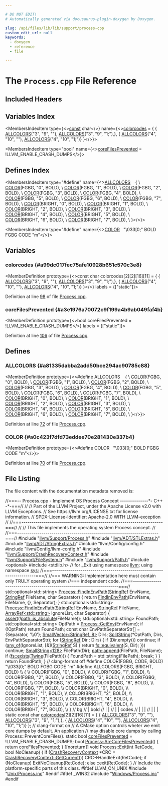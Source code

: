 ```yaml
---

# DO NOT EDIT!
# Automatically generated via docusaurus-plugin-doxygen by Doxygen.

slug: /api/files/lib/lib/support/process-cpp
custom_edit_url: null
keywords:
  - doxygen
  - reference
  - file

---
```





# The `Process.cpp` File Reference

<DoxygenPage pluginConfig={pluginConfig}>



## Included Headers

<IncludesList>
<IncludesListItem
  filePath="llvm/Support/Process.h"
  permalink="/docs/api/files/include/include/llvm/include/llvm/support/process-h"
  isLocal="true" />
<IncludesListItem
  filePath="llvm/ADT/STLExtras.h"
  permalink="/docs/api/files/include/include/llvm/include/llvm/adt/stlextras-h"
  isLocal="true" />
<IncludesListItem
  filePath="llvm/ADT/StringExtras.h"
  permalink="/docs/api/files/include/include/llvm/include/llvm/adt/stringextras-h"
  isLocal="true" />
<IncludesListItem
  filePath="llvm/Config/config.h"
  permalink=""
  isLocal="true" />
<IncludesListItem
  filePath="llvm/Config/llvm-config.h"
  permalink=""
  isLocal="true" />
<IncludesListItem
  filePath="llvm/Support/CrashRecoveryContext.h"
  permalink="/docs/api/files/include/include/llvm/include/llvm/support/crashrecoverycontext-h"
  isLocal="true" />
<IncludesListItem
  filePath="llvm/Support/FileSystem.h"
  permalink="/docs/api/files/include/include/llvm/include/llvm/support/filesystem-h"
  isLocal="true" />
<IncludesListItem
  filePath="llvm/Support/Path.h"
  permalink="/docs/api/files/include/include/llvm/include/llvm/support/path-h"
  isLocal="true" />
<IncludesListItem
  filePath="optional"
  permalink=""
  isLocal="false" />
<IncludesListItem
  filePath="stdlib.h"
  permalink=""
  isLocal="false" />
<IncludesListItem
  filePath="Unix/Process.inc"
  permalink="/docs/api/files/lib/lib/support/lib/support/unix/process-inc"
  isLocal="true" />
</IncludesList>

## Variables Index

<MembersIndex>

<MembersIndexItem
  type={<><a href="/docs/api/files/lib/lib/target/lib/target/aarch64/aarch64promoteconstant-cpp/#a90f8350fecae261c25be85d38b451bff">const</a> char</>}
  name={<><a href="#a99dc017fec75afe10928b651c570c3e8">colorcodes</a> = &#123;
    &#123; <a href="#a81335dabba2add50bce294ac90785c88">ALLCOLORS</a>(&quot;3&quot;, &quot;9&quot;, &quot;&quot;), <a href="#a81335dabba2add50bce294ac90785c88">ALLCOLORS</a>(&quot;3&quot;, &quot;9&quot;, &quot;1;&quot;),&#125;,
    &#123; <a href="#a81335dabba2add50bce294ac90785c88">ALLCOLORS</a>(&quot;4&quot;, &quot;10&quot;, &quot;&quot;), <a href="#a81335dabba2add50bce294ac90785c88">ALLCOLORS</a>(&quot;4&quot;, &quot;10&quot;, &quot;1;&quot;)&#125;
&#125;</>}>
</MembersIndexItem>

<MembersIndexItem
  type="bool"
  name={<><a href="#a3e1976a70072c9f199a4b9ab049faf4b">coreFilesPrevented</a> = !LLVM&#95;ENABLE&#95;CRASH&#95;DUMPS</>}>
</MembersIndexItem>

</MembersIndex>

## Defines Index

<MembersIndex>

<MembersIndexItem
  type="#define"
  name={<><a href="#a81335dabba2add50bce294ac90785c88">ALLCOLORS</a>&nbsp;&nbsp;&nbsp;  &#123;                           \\
    <a href="#a0c423f7dfd73eddee70e281430e337b4">COLOR</a>(FGBG, &quot;0&quot;, BOLD),   \\
    <a href="#a0c423f7dfd73eddee70e281430e337b4">COLOR</a>(FGBG, &quot;1&quot;, BOLD),   \\
    <a href="#a0c423f7dfd73eddee70e281430e337b4">COLOR</a>(FGBG, &quot;2&quot;, BOLD),   \\
    <a href="#a0c423f7dfd73eddee70e281430e337b4">COLOR</a>(FGBG, &quot;3&quot;, BOLD),   \\
    <a href="#a0c423f7dfd73eddee70e281430e337b4">COLOR</a>(FGBG, &quot;4&quot;, BOLD),   \\
    <a href="#a0c423f7dfd73eddee70e281430e337b4">COLOR</a>(FGBG, &quot;5&quot;, BOLD),   \\
    <a href="#a0c423f7dfd73eddee70e281430e337b4">COLOR</a>(FGBG, &quot;6&quot;, BOLD),   \\
    <a href="#a0c423f7dfd73eddee70e281430e337b4">COLOR</a>(FGBG, &quot;7&quot;, BOLD),   \\
    <a href="#a0c423f7dfd73eddee70e281430e337b4">COLOR</a>(BRIGHT, &quot;0&quot;, BOLD), \\
    <a href="#a0c423f7dfd73eddee70e281430e337b4">COLOR</a>(BRIGHT, &quot;1&quot;, BOLD), \\
    <a href="#a0c423f7dfd73eddee70e281430e337b4">COLOR</a>(BRIGHT, &quot;2&quot;, BOLD), \\
    <a href="#a0c423f7dfd73eddee70e281430e337b4">COLOR</a>(BRIGHT, &quot;3&quot;, BOLD), \\
    <a href="#a0c423f7dfd73eddee70e281430e337b4">COLOR</a>(BRIGHT, &quot;4&quot;, BOLD), \\
    <a href="#a0c423f7dfd73eddee70e281430e337b4">COLOR</a>(BRIGHT, &quot;5&quot;, BOLD), \\
    <a href="#a0c423f7dfd73eddee70e281430e337b4">COLOR</a>(BRIGHT, &quot;6&quot;, BOLD), \\
    <a href="#a0c423f7dfd73eddee70e281430e337b4">COLOR</a>(BRIGHT, &quot;7&quot;, BOLD), \\
  &#125;</>}>
</MembersIndexItem>

<MembersIndexItem
  type="#define"
  name={<><a href="#a0c423f7dfd73eddee70e281430e337b4">COLOR</a>&nbsp;&nbsp;&nbsp;&quot;\\033&#91;0;&quot; BOLD FGBG CODE &quot;m&quot;</>}>
</MembersIndexItem>

</MembersIndex>


<SectionDefinition>

## Variables

### colorcodes {#a99dc017fec75afe10928b651c570c3e8}

<MemberDefinition
  prototype={<>const char colorcodes&#91;2&#93;&#91;2&#93;&#91;16&#93;&#91;11&#93; = &#123;
    &#123; <a href="#a81335dabba2add50bce294ac90785c88">ALLCOLORS</a>(&quot;3&quot;, &quot;9&quot;, &quot;&quot;), <a href="#a81335dabba2add50bce294ac90785c88">ALLCOLORS</a>(&quot;3&quot;, &quot;9&quot;, &quot;1;&quot;),&#125;,
    &#123; <a href="#a81335dabba2add50bce294ac90785c88">ALLCOLORS</a>(&quot;4&quot;, &quot;10&quot;, &quot;&quot;), <a href="#a81335dabba2add50bce294ac90785c88">ALLCOLORS</a>(&quot;4&quot;, &quot;10&quot;, &quot;1;&quot;)&#125;
&#125;</>}
  labels = {["static"]}>

Definition at line <a href="#l00098">98</a> of file <a href="/docs/api/files/lib/lib/support/process-cpp">Process.cpp</a>.
</MemberDefinition>

### coreFilesPrevented {#a3e1976a70072c9f199a4b9ab049faf4b}

<MemberDefinition
  prototype={<>bool coreFilesPrevented = !LLVM&#95;ENABLE&#95;CRASH&#95;DUMPS</>}
  labels = {["static"]}>

Definition at line <a href="#l00106">106</a> of file <a href="/docs/api/files/lib/lib/support/process-cpp">Process.cpp</a>.
</MemberDefinition>

</SectionDefinition>

<SectionDefinition>

## Defines

### ALLCOLORS {#a81335dabba2add50bce294ac90785c88}

<MemberDefinition
  prototype={<>#define ALLCOLORS&nbsp;&nbsp;&nbsp;  &#123;                           \\
    <a href="#a0c423f7dfd73eddee70e281430e337b4">COLOR</a>(FGBG, &quot;0&quot;, BOLD),   \\
    <a href="#a0c423f7dfd73eddee70e281430e337b4">COLOR</a>(FGBG, &quot;1&quot;, BOLD),   \\
    <a href="#a0c423f7dfd73eddee70e281430e337b4">COLOR</a>(FGBG, &quot;2&quot;, BOLD),   \\
    <a href="#a0c423f7dfd73eddee70e281430e337b4">COLOR</a>(FGBG, &quot;3&quot;, BOLD),   \\
    <a href="#a0c423f7dfd73eddee70e281430e337b4">COLOR</a>(FGBG, &quot;4&quot;, BOLD),   \\
    <a href="#a0c423f7dfd73eddee70e281430e337b4">COLOR</a>(FGBG, &quot;5&quot;, BOLD),   \\
    <a href="#a0c423f7dfd73eddee70e281430e337b4">COLOR</a>(FGBG, &quot;6&quot;, BOLD),   \\
    <a href="#a0c423f7dfd73eddee70e281430e337b4">COLOR</a>(FGBG, &quot;7&quot;, BOLD),   \\
    <a href="#a0c423f7dfd73eddee70e281430e337b4">COLOR</a>(BRIGHT, &quot;0&quot;, BOLD), \\
    <a href="#a0c423f7dfd73eddee70e281430e337b4">COLOR</a>(BRIGHT, &quot;1&quot;, BOLD), \\
    <a href="#a0c423f7dfd73eddee70e281430e337b4">COLOR</a>(BRIGHT, &quot;2&quot;, BOLD), \\
    <a href="#a0c423f7dfd73eddee70e281430e337b4">COLOR</a>(BRIGHT, &quot;3&quot;, BOLD), \\
    <a href="#a0c423f7dfd73eddee70e281430e337b4">COLOR</a>(BRIGHT, &quot;4&quot;, BOLD), \\
    <a href="#a0c423f7dfd73eddee70e281430e337b4">COLOR</a>(BRIGHT, &quot;5&quot;, BOLD), \\
    <a href="#a0c423f7dfd73eddee70e281430e337b4">COLOR</a>(BRIGHT, &quot;6&quot;, BOLD), \\
    <a href="#a0c423f7dfd73eddee70e281430e337b4">COLOR</a>(BRIGHT, &quot;7&quot;, BOLD), \\
  &#125;</>}>

Definition at line <a href="#l00072">72</a> of file <a href="/docs/api/files/lib/lib/support/process-cpp">Process.cpp</a>.
</MemberDefinition>

### COLOR {#a0c423f7dfd73eddee70e281430e337b4}

<MemberDefinition
  prototype={<>#define COLOR&nbsp;&nbsp;&nbsp;&quot;\\033&#91;0;&quot; BOLD FGBG CODE &quot;m&quot;</>}>

Definition at line <a href="#l00070">70</a> of file <a href="/docs/api/files/lib/lib/support/process-cpp">Process.cpp</a>.
</MemberDefinition>

</SectionDefinition>

## File Listing

The file content with the documentation metadata removed is:

<ProgramListing>

<Link id="l00001" /><CodeLine lineNumber="1"><Highlight kind="comment">//===-- Process.cpp - Implement OS Process Concept --------------&#42;- C++ -&#42;-===//</Highlight><Highlight kind="normal"></Highlight></CodeLine>
<Link id="l00002" /><CodeLine lineNumber="2"><Highlight kind="normal"></Highlight><Highlight kind="comment">//</Highlight><Highlight kind="normal"></Highlight></CodeLine>
<Link id="l00003" /><CodeLine lineNumber="3"><Highlight kind="normal"></Highlight><Highlight kind="comment">// Part of the LLVM Project, under the Apache License v2.0 with LLVM Exceptions.</Highlight><Highlight kind="normal"></Highlight></CodeLine>
<Link id="l00004" /><CodeLine lineNumber="4"><Highlight kind="normal"></Highlight><Highlight kind="comment">// See https://llvm.org/LICENSE.txt for license information.</Highlight><Highlight kind="normal"></Highlight></CodeLine>
<Link id="l00005" /><CodeLine lineNumber="5"><Highlight kind="normal"></Highlight><Highlight kind="comment">// SPDX-License-Identifier: Apache-2.0 WITH LLVM-exception</Highlight><Highlight kind="normal"></Highlight></CodeLine>
<Link id="l00006" /><CodeLine lineNumber="6"><Highlight kind="normal"></Highlight><Highlight kind="comment">//</Highlight><Highlight kind="normal"></Highlight></CodeLine>
<Link id="l00007" /><CodeLine lineNumber="7"><Highlight kind="normal"></Highlight><Highlight kind="comment">//===----------------------------------------------------------------------===//</Highlight><Highlight kind="normal"></Highlight></CodeLine>
<Link id="l00008" /><CodeLine lineNumber="8"><Highlight kind="normal"></Highlight><Highlight kind="comment">//</Highlight><Highlight kind="normal"></Highlight></CodeLine>
<Link id="l00009" /><CodeLine lineNumber="9"><Highlight kind="normal"></Highlight><Highlight kind="comment">//  This file implements the operating system Process concept.</Highlight><Highlight kind="normal"></Highlight></CodeLine>
<Link id="l00010" /><CodeLine lineNumber="10"><Highlight kind="normal"></Highlight><Highlight kind="comment">//</Highlight><Highlight kind="normal"></Highlight></CodeLine>
<Link id="l00011" /><CodeLine lineNumber="11"><Highlight kind="normal"></Highlight><Highlight kind="comment">//===----------------------------------------------------------------------===//</Highlight><Highlight kind="normal"></Highlight></CodeLine>
<Link id="l00012" /><CodeLine lineNumber="12"><Highlight kind="normal"></Highlight></CodeLine>
<Link id="l00013" /><CodeLine lineNumber="13"><Highlight kind="normal"></Highlight><Highlight kind="preprocessor">#include &quot;<a href="/docs/api/files/include/include/llvm/include/llvm/support/process-h">llvm/Support/Process.h</a>&quot;</Highlight><Highlight kind="normal"></Highlight></CodeLine>
<Link id="l00014" /><CodeLine lineNumber="14"><Highlight kind="normal"></Highlight><Highlight kind="preprocessor">#include &quot;<a href="/docs/api/files/include/include/llvm/include/llvm/adt/stlextras-h">llvm/ADT/STLExtras.h</a>&quot;</Highlight><Highlight kind="normal"></Highlight></CodeLine>
<Link id="l00015" /><CodeLine lineNumber="15"><Highlight kind="normal"></Highlight><Highlight kind="preprocessor">#include &quot;<a href="/docs/api/files/include/include/llvm/include/llvm/adt/stringextras-h">llvm/ADT/StringExtras.h</a>&quot;</Highlight><Highlight kind="normal"></Highlight></CodeLine>
<Link id="l00016" /><CodeLine lineNumber="16"><Highlight kind="normal"></Highlight><Highlight kind="preprocessor">#include &quot;llvm/Config/config.h&quot;</Highlight><Highlight kind="normal"></Highlight></CodeLine>
<Link id="l00017" /><CodeLine lineNumber="17"><Highlight kind="normal"></Highlight><Highlight kind="preprocessor">#include &quot;llvm/Config/llvm-config.h&quot;</Highlight><Highlight kind="normal"></Highlight></CodeLine>
<Link id="l00018" /><CodeLine lineNumber="18"><Highlight kind="normal"></Highlight><Highlight kind="preprocessor">#include &quot;<a href="/docs/api/files/include/include/llvm/include/llvm/support/crashrecoverycontext-h">llvm/Support/CrashRecoveryContext.h</a>&quot;</Highlight><Highlight kind="normal"></Highlight></CodeLine>
<Link id="l00019" /><CodeLine lineNumber="19"><Highlight kind="normal"></Highlight><Highlight kind="preprocessor">#include &quot;<a href="/docs/api/files/include/include/llvm/include/llvm/support/filesystem-h">llvm/Support/FileSystem.h</a>&quot;</Highlight><Highlight kind="normal"></Highlight></CodeLine>
<Link id="l00020" /><CodeLine lineNumber="20"><Highlight kind="normal"></Highlight><Highlight kind="preprocessor">#include &quot;<a href="/docs/api/files/include/include/llvm/include/llvm/support/path-h">llvm/Support/Path.h</a>&quot;</Highlight><Highlight kind="normal"></Highlight></CodeLine>
<Link id="l00021" /><CodeLine lineNumber="21"><Highlight kind="normal"></Highlight></CodeLine>
<Link id="l00022" /><CodeLine lineNumber="22"><Highlight kind="normal"></Highlight><Highlight kind="preprocessor">#include &lt;optional&gt;</Highlight><Highlight kind="normal"></Highlight></CodeLine>
<Link id="l00023" /><CodeLine lineNumber="23"><Highlight kind="normal"></Highlight><Highlight kind="preprocessor">#include &lt;stdlib.h&gt;</Highlight><Highlight kind="normal"> </Highlight><Highlight kind="comment">// for &#95;Exit</Highlight><Highlight kind="normal"></Highlight></CodeLine>
<Link id="l00024" /><CodeLine lineNumber="24"><Highlight kind="normal"></Highlight></CodeLine>
<Link id="l00025" /><CodeLine lineNumber="25"><Highlight kind="normal"></Highlight><Highlight kind="keyword">using namespace </Highlight><Highlight kind="normal"><a href="/docs/api/namespaces/llvm">llvm</a>;</Highlight></CodeLine>
<Link id="l00026" /><CodeLine lineNumber="26"><Highlight kind="normal"></Highlight><Highlight kind="keyword">using namespace </Highlight><Highlight kind="normal"><a href="/docs/api/namespaces/llvm/sys">sys</a>;</Highlight></CodeLine>
<Link id="l00027" /><CodeLine lineNumber="27"><Highlight kind="normal"></Highlight></CodeLine>
<Link id="l00028" /><CodeLine lineNumber="28"><Highlight kind="normal"></Highlight><Highlight kind="comment">//===----------------------------------------------------------------------===//</Highlight><Highlight kind="normal"></Highlight></CodeLine>
<Link id="l00029" /><CodeLine lineNumber="29"><Highlight kind="normal"></Highlight><Highlight kind="comment">//=== WARNING: Implementation here must contain only TRULY operating system</Highlight><Highlight kind="normal"></Highlight></CodeLine>
<Link id="l00030" /><CodeLine lineNumber="30"><Highlight kind="normal"></Highlight><Highlight kind="comment">//===          independent code.</Highlight><Highlight kind="normal"></Highlight></CodeLine>
<Link id="l00031" /><CodeLine lineNumber="31"><Highlight kind="normal"></Highlight><Highlight kind="comment">//===----------------------------------------------------------------------===//</Highlight><Highlight kind="normal"></Highlight></CodeLine>
<Link id="l00032" /><CodeLine lineNumber="32"><Highlight kind="normal"></Highlight></CodeLine>
<Link id="l00033" /><CodeLine lineNumber="33"><Highlight kind="normal">std::optional&lt;std::string&gt;</Highlight></CodeLine>
<Link id="l00034" /><CodeLine lineNumber="34" lineLink="/docs/api/classes/llvm/sys/process/#ab97a24142bebbcf14ce0d586645abb5e"><Highlight kind="normal"><a href="/docs/api/classes/llvm/sys/process/#a2d23569135fe239b43594b6e8b99e67e">Process::FindInEnvPath</a>(<a href="/docs/api/classes/llvm/stringref">StringRef</a> EnvName, <a href="/docs/api/classes/llvm/stringref">StringRef</a> FileName, </Highlight><Highlight kind="keywordtype">char</Highlight><Highlight kind="normal"> Separator) &#123;</Highlight></CodeLine>
<Link id="l00035" /><CodeLine lineNumber="35"><Highlight kind="normal">  </Highlight><Highlight kind="keywordflow">return</Highlight><Highlight kind="normal"> <a href="/docs/api/classes/llvm/sys/process/#a2d23569135fe239b43594b6e8b99e67e">FindInEnvPath</a>(EnvName, FileName, &#123;&#125;, Separator);</Highlight></CodeLine>
<Link id="l00036" /><CodeLine lineNumber="36"><Highlight kind="normal">&#125;</Highlight></CodeLine>
<Link id="l00037" /><CodeLine lineNumber="37"><Highlight kind="normal"></Highlight></CodeLine>
<Link id="l00038" /><CodeLine lineNumber="38"><Highlight kind="normal">std::optional&lt;std::string&gt;</Highlight></CodeLine>
<Link id="l00039" /><CodeLine lineNumber="39" lineLink="/docs/api/classes/llvm/sys/process/#a2d23569135fe239b43594b6e8b99e67e"><Highlight kind="normal"><a href="/docs/api/classes/llvm/sys/process/#a2d23569135fe239b43594b6e8b99e67e">Process::FindInEnvPath</a>(<a href="/docs/api/classes/llvm/stringref">StringRef</a> EnvName, <a href="/docs/api/classes/llvm/stringref">StringRef</a> FileName,</Highlight></CodeLine>
<Link id="l00040" /><CodeLine lineNumber="40"><Highlight kind="normal">                       <a href="/docs/api/classes/llvm/arrayref">ArrayRef&lt;std::string&gt;</a> IgnoreList, </Highlight><Highlight kind="keywordtype">char</Highlight><Highlight kind="normal"> Separator) &#123;</Highlight></CodeLine>
<Link id="l00041" /><CodeLine lineNumber="41"><Highlight kind="normal">  <a href="/docs/api/files/lib/lib/target/lib/target/amdgpu/silowercontrolflow-cpp/#a4868c5d81c5ccc98c47aeab6244346a0">assert</a>(!<a href="/docs/api/namespaces/llvm/sys/path/#ac35ec1dacb408d4c65d55249c0e02474">path::is&#95;absolute</a>(FileName));</Highlight></CodeLine>
<Link id="l00042" /><CodeLine lineNumber="42"><Highlight kind="normal">  std::optional&lt;std::string&gt; FoundPath;</Highlight></CodeLine>
<Link id="l00043" /><CodeLine lineNumber="43"><Highlight kind="normal">  std::optional&lt;std::string&gt; OptPath = <a href="/docs/api/classes/llvm/sys/process/#a8806fc38b760a88a96d5d7fb67de545f">Process::GetEnv</a>(EnvName);</Highlight></CodeLine>
<Link id="l00044" /><CodeLine lineNumber="44"><Highlight kind="normal">  </Highlight><Highlight kind="keywordflow">if</Highlight><Highlight kind="normal"> (!OptPath)</Highlight></CodeLine>
<Link id="l00045" /><CodeLine lineNumber="45"><Highlight kind="normal">    </Highlight><Highlight kind="keywordflow">return</Highlight><Highlight kind="normal"> FoundPath;</Highlight></CodeLine>
<Link id="l00046" /><CodeLine lineNumber="46"><Highlight kind="normal"></Highlight></CodeLine>
<Link id="l00047" /><CodeLine lineNumber="47"><Highlight kind="normal">  </Highlight><Highlight kind="keyword">const</Highlight><Highlight kind="normal"> </Highlight><Highlight kind="keywordtype">char</Highlight><Highlight kind="normal"> EnvPathSeparatorStr&#91;&#93; = &#123;Separator, </Highlight><Highlight kind="charliteral">&#39;\\0&#39;</Highlight><Highlight kind="normal">&#125;;</Highlight></CodeLine>
<Link id="l00048" /><CodeLine lineNumber="48"><Highlight kind="normal">  <a href="/docs/api/classes/llvm/smallvector">SmallVector&lt;StringRef, 8&gt;</a> Dirs;</Highlight></CodeLine>
<Link id="l00049" /><CodeLine lineNumber="49"><Highlight kind="normal">  <a href="/docs/api/namespaces/llvm/#a544056717f2471026a27c31adb99df74">SplitString</a>(&#42;OptPath, Dirs, EnvPathSeparatorStr);</Highlight></CodeLine>
<Link id="l00050" /><CodeLine lineNumber="50"><Highlight kind="normal"></Highlight></CodeLine>
<Link id="l00051" /><CodeLine lineNumber="51"><Highlight kind="normal">  </Highlight><Highlight kind="keywordflow">for</Highlight><Highlight kind="normal"> (<a href="/docs/api/classes/llvm/stringref">StringRef</a> Dir : Dirs) &#123;</Highlight></CodeLine>
<Link id="l00052" /><CodeLine lineNumber="52"><Highlight kind="normal">    </Highlight><Highlight kind="keywordflow">if</Highlight><Highlight kind="normal"> (Dir.empty())</Highlight></CodeLine>
<Link id="l00053" /><CodeLine lineNumber="53"><Highlight kind="normal">      </Highlight><Highlight kind="keywordflow">continue</Highlight><Highlight kind="normal">;</Highlight></CodeLine>
<Link id="l00054" /><CodeLine lineNumber="54"><Highlight kind="normal"></Highlight></CodeLine>
<Link id="l00055" /><CodeLine lineNumber="55"><Highlight kind="normal">    </Highlight><Highlight kind="keywordflow">if</Highlight><Highlight kind="normal"> (<a href="/docs/api/namespaces/llvm/#a61d13d6824ec46c31260a4fd0997eda0">any&#95;of</a>(IgnoreList, &#91;&amp;&#93;(<a href="/docs/api/classes/llvm/stringref">StringRef</a> S) &#123; </Highlight><Highlight kind="keywordflow">return</Highlight><Highlight kind="normal"> <a href="/docs/api/namespaces/llvm/sys/fs/#a142386357a8879fc0b5041dc2e275bf5">fs::equivalent</a>(S, Dir); &#125;))</Highlight></CodeLine>
<Link id="l00056" /><CodeLine lineNumber="56"><Highlight kind="normal">      </Highlight><Highlight kind="keywordflow">continue</Highlight><Highlight kind="normal">;</Highlight></CodeLine>
<Link id="l00057" /><CodeLine lineNumber="57"><Highlight kind="normal"></Highlight></CodeLine>
<Link id="l00058" /><CodeLine lineNumber="58"><Highlight kind="normal">    <a href="/docs/api/classes/llvm/smallstring">SmallString&lt;128&gt;</a> FilePath(Dir);</Highlight></CodeLine>
<Link id="l00059" /><CodeLine lineNumber="59"><Highlight kind="normal">    <a href="/docs/api/namespaces/llvm/sys/path/#acb80894344c78dacf8d5ff8c23be697d">path::append</a>(FilePath, FileName);</Highlight></CodeLine>
<Link id="l00060" /><CodeLine lineNumber="60"><Highlight kind="normal">    </Highlight><Highlight kind="keywordflow">if</Highlight><Highlight kind="normal"> (<a href="/docs/api/namespaces/llvm/sys/fs/#a645a607ffcccb12f16a5736db991e7d9">fs::exists</a>(<a href="/docs/api/classes/llvm/twine">Twine</a>(FilePath))) &#123;</Highlight></CodeLine>
<Link id="l00061" /><CodeLine lineNumber="61"><Highlight kind="normal">      FoundPath = std::string(FilePath);</Highlight></CodeLine>
<Link id="l00062" /><CodeLine lineNumber="62"><Highlight kind="normal">      </Highlight><Highlight kind="keywordflow">break</Highlight><Highlight kind="normal">;</Highlight></CodeLine>
<Link id="l00063" /><CodeLine lineNumber="63"><Highlight kind="normal">    &#125;</Highlight></CodeLine>
<Link id="l00064" /><CodeLine lineNumber="64"><Highlight kind="normal">  &#125;</Highlight></CodeLine>
<Link id="l00065" /><CodeLine lineNumber="65"><Highlight kind="normal"></Highlight></CodeLine>
<Link id="l00066" /><CodeLine lineNumber="66"><Highlight kind="normal">  </Highlight><Highlight kind="keywordflow">return</Highlight><Highlight kind="normal"> FoundPath;</Highlight></CodeLine>
<Link id="l00067" /><CodeLine lineNumber="67"><Highlight kind="normal">&#125;</Highlight></CodeLine>
<Link id="l00068" /><CodeLine lineNumber="68"><Highlight kind="normal"></Highlight></CodeLine>
<Link id="l00069" /><CodeLine lineNumber="69"><Highlight kind="normal"></Highlight><Highlight kind="comment">// clang-format off</Highlight><Highlight kind="normal"></Highlight></CodeLine>
<Link id="l00070" /><CodeLine lineNumber="70" lineLink="#a0c423f7dfd73eddee70e281430e337b4"><Highlight kind="normal"></Highlight><Highlight kind="preprocessor">#define COLOR(FGBG, CODE, BOLD) &quot;\\033&#91;0;&quot; BOLD FGBG CODE &quot;m&quot;</Highlight><Highlight kind="normal"></Highlight></CodeLine>
<Link id="l00071" /><CodeLine lineNumber="71"><Highlight kind="normal"></Highlight></CodeLine>
<Link id="l00072" /><CodeLine lineNumber="72" lineLink="#a81335dabba2add50bce294ac90785c88"><Highlight kind="normal"></Highlight><Highlight kind="preprocessor">#define ALLCOLORS(FGBG, BRIGHT, BOLD) \\</Highlight></CodeLine>
<Link id="l00073" /><CodeLine lineNumber="73"><Highlight kind="preprocessor">  &#123;                           \\</Highlight></CodeLine>
<Link id="l00074" /><CodeLine lineNumber="74"><Highlight kind="preprocessor">    COLOR(FGBG, &quot;0&quot;, BOLD),   \\</Highlight></CodeLine>
<Link id="l00075" /><CodeLine lineNumber="75"><Highlight kind="preprocessor">    COLOR(FGBG, &quot;1&quot;, BOLD),   \\</Highlight></CodeLine>
<Link id="l00076" /><CodeLine lineNumber="76"><Highlight kind="preprocessor">    COLOR(FGBG, &quot;2&quot;, BOLD),   \\</Highlight></CodeLine>
<Link id="l00077" /><CodeLine lineNumber="77"><Highlight kind="preprocessor">    COLOR(FGBG, &quot;3&quot;, BOLD),   \\</Highlight></CodeLine>
<Link id="l00078" /><CodeLine lineNumber="78"><Highlight kind="preprocessor">    COLOR(FGBG, &quot;4&quot;, BOLD),   \\</Highlight></CodeLine>
<Link id="l00079" /><CodeLine lineNumber="79"><Highlight kind="preprocessor">    COLOR(FGBG, &quot;5&quot;, BOLD),   \\</Highlight></CodeLine>
<Link id="l00080" /><CodeLine lineNumber="80"><Highlight kind="preprocessor">    COLOR(FGBG, &quot;6&quot;, BOLD),   \\</Highlight></CodeLine>
<Link id="l00081" /><CodeLine lineNumber="81"><Highlight kind="preprocessor">    COLOR(FGBG, &quot;7&quot;, BOLD),   \\</Highlight></CodeLine>
<Link id="l00082" /><CodeLine lineNumber="82"><Highlight kind="preprocessor">    COLOR(BRIGHT, &quot;0&quot;, BOLD), \\</Highlight></CodeLine>
<Link id="l00083" /><CodeLine lineNumber="83"><Highlight kind="preprocessor">    COLOR(BRIGHT, &quot;1&quot;, BOLD), \\</Highlight></CodeLine>
<Link id="l00084" /><CodeLine lineNumber="84"><Highlight kind="preprocessor">    COLOR(BRIGHT, &quot;2&quot;, BOLD), \\</Highlight></CodeLine>
<Link id="l00085" /><CodeLine lineNumber="85"><Highlight kind="preprocessor">    COLOR(BRIGHT, &quot;3&quot;, BOLD), \\</Highlight></CodeLine>
<Link id="l00086" /><CodeLine lineNumber="86"><Highlight kind="preprocessor">    COLOR(BRIGHT, &quot;4&quot;, BOLD), \\</Highlight></CodeLine>
<Link id="l00087" /><CodeLine lineNumber="87"><Highlight kind="preprocessor">    COLOR(BRIGHT, &quot;5&quot;, BOLD), \\</Highlight></CodeLine>
<Link id="l00088" /><CodeLine lineNumber="88"><Highlight kind="preprocessor">    COLOR(BRIGHT, &quot;6&quot;, BOLD), \\</Highlight></CodeLine>
<Link id="l00089" /><CodeLine lineNumber="89"><Highlight kind="preprocessor">    COLOR(BRIGHT, &quot;7&quot;, BOLD), \\</Highlight></CodeLine>
<Link id="l00090" /><CodeLine lineNumber="90"><Highlight kind="preprocessor">  &#125;</Highlight><Highlight kind="normal"></Highlight></CodeLine>
<Link id="l00091" /><CodeLine lineNumber="91"><Highlight kind="normal"></Highlight></CodeLine>
<Link id="l00092" /><CodeLine lineNumber="92"><Highlight kind="normal"></Highlight><Highlight kind="comment">//                           bg</Highlight><Highlight kind="normal"></Highlight></CodeLine>
<Link id="l00093" /><CodeLine lineNumber="93"><Highlight kind="normal"></Highlight><Highlight kind="comment">//                           |  bold</Highlight><Highlight kind="normal"></Highlight></CodeLine>
<Link id="l00094" /><CodeLine lineNumber="94"><Highlight kind="normal"></Highlight><Highlight kind="comment">//                           |  |</Highlight><Highlight kind="normal"></Highlight></CodeLine>
<Link id="l00095" /><CodeLine lineNumber="95"><Highlight kind="normal"></Highlight><Highlight kind="comment">//                           |  |   codes</Highlight><Highlight kind="normal"></Highlight></CodeLine>
<Link id="l00096" /><CodeLine lineNumber="96"><Highlight kind="normal"></Highlight><Highlight kind="comment">//                           |  |   |</Highlight><Highlight kind="normal"></Highlight></CodeLine>
<Link id="l00097" /><CodeLine lineNumber="97"><Highlight kind="normal"></Highlight><Highlight kind="comment">//                           |  |   |</Highlight><Highlight kind="normal"></Highlight></CodeLine>
<Link id="l00098" /><CodeLine lineNumber="98" lineLink="#a99dc017fec75afe10928b651c570c3e8"><Highlight kind="normal"></Highlight><Highlight kind="keyword">static</Highlight><Highlight kind="normal"> </Highlight><Highlight kind="keyword">const</Highlight><Highlight kind="normal"> </Highlight><Highlight kind="keywordtype">char</Highlight><Highlight kind="normal"> <a href="#a99dc017fec75afe10928b651c570c3e8">colorcodes</a>&#91;2&#93;&#91;2&#93;&#91;16&#93;&#91;11&#93; = &#123;</Highlight></CodeLine>
<Link id="l00099" /><CodeLine lineNumber="99"><Highlight kind="normal">    &#123; <a href="#a81335dabba2add50bce294ac90785c88">ALLCOLORS</a>(</Highlight><Highlight kind="stringliteral">&quot;3&quot;</Highlight><Highlight kind="normal">, </Highlight><Highlight kind="stringliteral">&quot;9&quot;</Highlight><Highlight kind="normal">, </Highlight><Highlight kind="stringliteral">&quot;&quot;</Highlight><Highlight kind="normal">), <a href="#a81335dabba2add50bce294ac90785c88">ALLCOLORS</a>(</Highlight><Highlight kind="stringliteral">&quot;3&quot;</Highlight><Highlight kind="normal">, </Highlight><Highlight kind="stringliteral">&quot;9&quot;</Highlight><Highlight kind="normal">, </Highlight><Highlight kind="stringliteral">&quot;1;&quot;</Highlight><Highlight kind="normal">),&#125;,</Highlight></CodeLine>
<Link id="l00100" /><CodeLine lineNumber="100"><Highlight kind="normal">    &#123; <a href="#a81335dabba2add50bce294ac90785c88">ALLCOLORS</a>(</Highlight><Highlight kind="stringliteral">&quot;4&quot;</Highlight><Highlight kind="normal">, </Highlight><Highlight kind="stringliteral">&quot;10&quot;</Highlight><Highlight kind="normal">, </Highlight><Highlight kind="stringliteral">&quot;&quot;</Highlight><Highlight kind="normal">), <a href="#a81335dabba2add50bce294ac90785c88">ALLCOLORS</a>(</Highlight><Highlight kind="stringliteral">&quot;4&quot;</Highlight><Highlight kind="normal">, </Highlight><Highlight kind="stringliteral">&quot;10&quot;</Highlight><Highlight kind="normal">, </Highlight><Highlight kind="stringliteral">&quot;1;&quot;</Highlight><Highlight kind="normal">)&#125;</Highlight></CodeLine>
<Link id="l00101" /><CodeLine lineNumber="101"><Highlight kind="normal">&#125;;</Highlight></CodeLine>
<Link id="l00102" /><CodeLine lineNumber="102"><Highlight kind="normal"></Highlight><Highlight kind="comment">// clang-format on</Highlight><Highlight kind="normal"></Highlight></CodeLine>
<Link id="l00103" /><CodeLine lineNumber="103"><Highlight kind="normal"></Highlight></CodeLine>
<Link id="l00104" /><CodeLine lineNumber="104"><Highlight kind="normal"></Highlight><Highlight kind="comment">// A CMake option controls wheter we emit core dumps by default. An application</Highlight><Highlight kind="normal"></Highlight></CodeLine>
<Link id="l00105" /><CodeLine lineNumber="105"><Highlight kind="normal"></Highlight><Highlight kind="comment">// may disable core dumps by calling Process::PreventCoreFiles().</Highlight><Highlight kind="normal"></Highlight></CodeLine>
<Link id="l00106" /><CodeLine lineNumber="106" lineLink="#a3e1976a70072c9f199a4b9ab049faf4b"><Highlight kind="normal"></Highlight><Highlight kind="keyword">static</Highlight><Highlight kind="normal"> </Highlight><Highlight kind="keywordtype">bool</Highlight><Highlight kind="normal"> <a href="#a3e1976a70072c9f199a4b9ab049faf4b">coreFilesPrevented</a> = !LLVM&#95;ENABLE&#95;CRASH&#95;DUMPS;</Highlight></CodeLine>
<Link id="l00107" /><CodeLine lineNumber="107"><Highlight kind="normal"></Highlight></CodeLine>
<Link id="l00108" /><CodeLine lineNumber="108" lineLink="/docs/api/classes/llvm/sys/process/#a92a5bd75c81ada9ad86716daac4a4fdc"><Highlight kind="normal"></Highlight><Highlight kind="keywordtype">bool</Highlight><Highlight kind="normal"> <a href="/docs/api/classes/llvm/sys/process/#a92a5bd75c81ada9ad86716daac4a4fdc">Process::AreCoreFilesPrevented</a>() &#123; </Highlight><Highlight kind="keywordflow">return</Highlight><Highlight kind="normal"> <a href="#a3e1976a70072c9f199a4b9ab049faf4b">coreFilesPrevented</a>; &#125;</Highlight></CodeLine>
<Link id="l00109" /><CodeLine lineNumber="109"><Highlight kind="normal"></Highlight></CodeLine>
<Link id="l00110" /><CodeLine lineNumber="110" lineLink="/docs/api/classes/llvm/sys/process/#a38ee110d150d9b436e4d01405bd7f1a9"><Highlight kind="normal">&#91;&#91;noreturn&#93;&#93; </Highlight><Highlight kind="keywordtype">void</Highlight><Highlight kind="normal"> <a href="/docs/api/classes/llvm/sys/process/#a38ee110d150d9b436e4d01405bd7f1a9">Process::Exit</a>(</Highlight><Highlight kind="keywordtype">int</Highlight><Highlight kind="normal"> RetCode, </Highlight><Highlight kind="keywordtype">bool</Highlight><Highlight kind="normal"> NoCleanup) &#123;</Highlight></CodeLine>
<Link id="l00111" /><CodeLine lineNumber="111"><Highlight kind="normal">  </Highlight><Highlight kind="keywordflow">if</Highlight><Highlight kind="normal"> (<a href="/docs/api/classes/llvm/crashrecoverycontext">CrashRecoveryContext</a> &#42;CRC = <a href="/docs/api/classes/llvm/crashrecoverycontext/#a105fa65624c954b0a44d73615cbbeba1">CrashRecoveryContext::GetCurrent</a>())</Highlight></CodeLine>
<Link id="l00112" /><CodeLine lineNumber="112"><Highlight kind="normal">    CRC-&gt;HandleExit(RetCode);</Highlight></CodeLine>
<Link id="l00113" /><CodeLine lineNumber="113"><Highlight kind="normal"></Highlight></CodeLine>
<Link id="l00114" /><CodeLine lineNumber="114"><Highlight kind="normal">  </Highlight><Highlight kind="keywordflow">if</Highlight><Highlight kind="normal"> (NoCleanup)</Highlight></CodeLine>
<Link id="l00115" /><CodeLine lineNumber="115"><Highlight kind="normal">    ExitNoCleanup(RetCode);</Highlight></CodeLine>
<Link id="l00116" /><CodeLine lineNumber="116"><Highlight kind="normal">  else</Highlight></CodeLine>
<Link id="l00117" /><CodeLine lineNumber="117"><Highlight kind="normal">    ::exit(RetCode);</Highlight></CodeLine>
<Link id="l00118" /><CodeLine lineNumber="118"><Highlight kind="normal">&#125;</Highlight></CodeLine>
<Link id="l00119" /><CodeLine lineNumber="119"><Highlight kind="normal"></Highlight></CodeLine>
<Link id="l00120" /><CodeLine lineNumber="120"><Highlight kind="normal"></Highlight><Highlight kind="comment">// Include the platform-specific parts of this class.</Highlight><Highlight kind="normal"></Highlight></CodeLine>
<Link id="l00121" /><CodeLine lineNumber="121"><Highlight kind="normal"></Highlight><Highlight kind="preprocessor">#ifdef LLVM&#95;ON&#95;UNIX</Highlight><Highlight kind="normal"></Highlight></CodeLine>
<Link id="l00122" /><CodeLine lineNumber="122"><Highlight kind="normal"></Highlight><Highlight kind="preprocessor">#include &quot;<a href="/docs/api/files/lib/lib/support/lib/support/unix/process-inc">Unix/Process.inc</a>&quot;</Highlight><Highlight kind="normal"></Highlight></CodeLine>
<Link id="l00123" /><CodeLine lineNumber="123"><Highlight kind="normal"></Highlight><Highlight kind="preprocessor">#endif</Highlight><Highlight kind="normal"></Highlight></CodeLine>
<Link id="l00124" /><CodeLine lineNumber="124"><Highlight kind="normal"></Highlight><Highlight kind="preprocessor">#ifdef &#95;WIN32</Highlight><Highlight kind="normal"></Highlight></CodeLine>
<Link id="l00125" /><CodeLine lineNumber="125"><Highlight kind="normal"></Highlight><Highlight kind="preprocessor">#include &quot;<a href="/docs/api/files/lib/lib/support/lib/support/windows/process-inc">Windows/Process.inc</a>&quot;</Highlight><Highlight kind="normal"></Highlight></CodeLine>
<Link id="l00126" /><CodeLine lineNumber="126"><Highlight kind="normal"></Highlight><Highlight kind="preprocessor">#endif</Highlight></CodeLine>

</ProgramListing>

</DoxygenPage>
